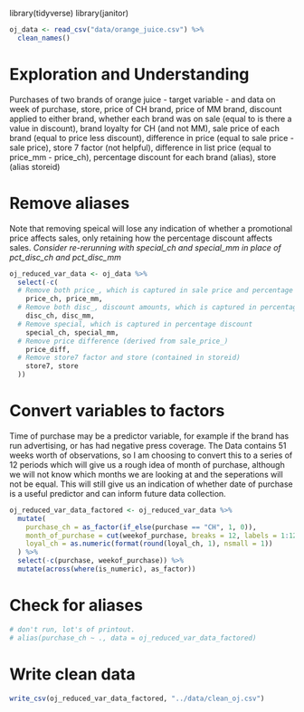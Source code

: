 library(tidyverse)
library(janitor)

```r

oj_data <- read_csv("data/orange_juice.csv") %>% 
  clean_names()

```


# Exploration and Understanding

Purchases of two brands of orange juice - target variable - and data on week of purchase, store, price of CH brand, price of MM brand, discount applied to either brand, whether each brand was on sale (equal to is there a value in discount), brand loyalty for CH (and not MM), sale price of each brand (equal to price less discount), difference in price (equal to sale price - sale price), store 7 factor (not helpful), difference in list price (equal to price_mm - price_ch), percentage discount for each brand (alias), store (alias storeid)


# Remove aliases

Note that removing speical will lose any indication of whether a promotional price affects sales, only retaining how the percentage discount affects sales.
*Consider re-rerunning with special_ch and special_mm in place of pct_disc_ch and pct_disc_mm*

```r
oj_reduced_var_data <- oj_data %>% 
  select(-c(
  # Remove both price_, which is captured in sale price and percentage discount
    price_ch, price_mm, 
  # Remove both disc_, discount amounts, which is captured in percentage discount and sale price
    disc_ch, disc_mm,
  # Remove special, which is captured in percentage discount 
    special_ch, special_mm,
  # Remove price difference (derived from sale_price_)
    price_diff,
  # Remove store7 factor and store (contained in storeid)
    store7, store
  ))
```


# Convert variables to factors

Time of purchase may be a predictor variable, for example if the brand has run advertising, or has had negative press coverage. The Data contains 51 weeks worth of observations, so I am choosing to convert this to a series of 12 periods which will give us a rough idea of month of purchase, although we will not know which months we are looking at and the seperations will not be equal.
This will still give us an indication of whether date of purchase is a useful predictor and can inform future data collection.

```r
oj_reduced_var_data_factored <- oj_reduced_var_data %>% 
  mutate(
    purchase_ch = as_factor(if_else(purchase == "CH", 1, 0)),
    month_of_purchase = cut(weekof_purchase, breaks = 12, labels = 1:12),
    loyal_ch = as.numeric(format(round(loyal_ch, 1), nsmall = 1))
  ) %>% 
  select(-c(purchase, weekof_purchase)) %>% 
  mutate(across(where(is_numeric), as_factor))
```

# Check for aliases
```r
# don't run, lot's of printout.
# alias(purchase_ch ~ ., data = oj_reduced_var_data_factored)
```

# Write clean data
```r
write_csv(oj_reduced_var_data_factored, "../data/clean_oj.csv")
```

